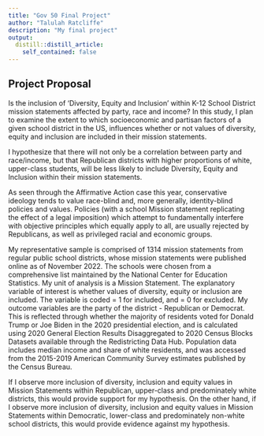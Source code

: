 ```yaml
---
title: "Gov 50 Final Project"
author: "Talulah Ratcliffe"
description: "My final project"
output:
  distill::distill_article:
    self_contained: false
---
```




## Project Proposal 
Is the inclusion of 'Diversity, Equity and Inclusion' within K-12 School District mission statements affected by party, race and income? In this study, I plan to examine the extent to which socioeconomic and partisan factors of a given school district in the US, influences whether or not values of diversity, equity and inclusion are included in their mission statements. 

I hypothesize that there will not only be a correlation between party and race/income, but that Republican districts with higher proportions of white, upper-class students, will be less likely to include Diversity, Equity and Inclusion within their mission statements. 

As seen through the Affirmative Action case this year, conservative ideology tends to value race-blind and, more generally, identity-blind policies and values. Policies (with a school Mission statement replicating the effect of a legal imposition) which attempt to fundamentally interfere with objective principles which equally apply to all, are usually rejected by Republicans, as well as privileged racial and economic groups. 

My representative sample is comprised of 1314 mission statements from regular public school districts, whose mission statements were published online as of November 2022. The schools were chosen from a comprehensive list maintained by the National Center for Education Statistics. My unit of analysis is a Mission Statement. The explanatory variable of interest is whether values of diversity, equity or inclusion are included. The variable is coded = 1 for included, and = 0 for excluded. My outcome variables are the party of the district - Republican or Democrat. This is reflected through whether the majority of residents voted for Donald Trump or Joe Biden in the 2020 presidential election, and is calculated using 2020 General Election Results Disaggregated to 2020 Census Blocks Datasets available through the Redistricting Data Hub. Population data includes median income and share of white residents, and was accessed from the 2015-2019 American Community Survey estimates published by the Census Bureau. 

If I observe more inclusion of diversity, inclusion and equity values in Mission Statements within Republican, upper-class and predominately white districts, this would provide support for my hypothesis. On the other hand, if I observe more inclusion of diversity, inclusion and equity values in Mission Statements within Democratic, lower-class and predominately non-white school districts, this would provide evidence against my hypothesis. 

